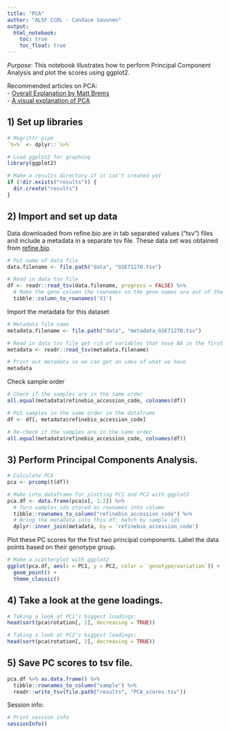```yaml
---
title: "PCA"
author: "ALSF CCDL - Candace Savonen"
output:   
  html_notebook: 
    toc: true
    toc_float: true
---
```


*Purpose*: This notebook illustrates how to perform Principal Component 
Analysis and plot the scores using ggplot2. 

Recommended articles on PCA:   
- [Overall Explanation by Matt Brems](https://towardsdatascience.com/a-one-stop-shop-for-principal-component-analysis-5582fb7e0a9c)  
- [A visual explanation of PCA](http://setosa.io/ev/principal-component-analysis/)  
  
## 1) Set up libraries

```r
# Magrittr pipe
`%>%` <- dplyr::`%>%`

# Load ggplot2 for graphing
library(ggplot2)

# Make a results directory if it isn't created yet
if (!dir.exists("results")) {
  dir.create("results")
}
```

## 2) Import and set up data
Data downloaded from refine.bio are in tab separated values ("tsv") files and 
include a metadata in a separate tsv file. 
These data set was obtained from [refine.bio](https://www.refine.bio/). 

```r
# Put name of data file
data.filename <- file.path("data", "GSE71270.tsv")

# Read in data tsv file
df <- readr::read_tsv(data.filename, progress = FALSE) %>% 
  # Make the gene column the rownames so the gene names are out of the way for calculations
  tibble::column_to_rownames('X1') 
```

Import the metadata for this dataset

```r
# Metadata file name
metadata.filename <- file.path("data", "metadata_GSE71270.tsv")

# Read in data tsv file get rid of variables that have NA in the first row
metadata <- readr::read_tsv(metadata.filename) 

# Print out metadata so we can get an idea of what we have
metadata
```

Check sample order

```r
# Check if the samples are in the same order
all.equal(metadata$refinebio_accession_code, colnames(df))

# Put samples in the same order in the dataframe
df <- df[, metadata$refinebio_accession_code]

# Re-check if the samples are in the same order
all.equal(metadata$refinebio_accession_code, colnames(df))
```

## 3) Perform Principal Components Analysis.

```r
# Calculate PCA
pca <- prcomp(t(df))

# Make into dataframe for plotting PC1 and PC2 with ggplot2
pca.df <- data.frame(pca$x[, 1:2]) %>% 
  # Turn samples_ids stored as rownames into column
  tibble::rownames_to_column("refinebio_accession_code") %>%
  # Bring the metadata into this df; match by sample ids
  dplyr::inner_join(metadata, by = 'refinebio_accession_code')
```

Plot these PC scores for the first two principal components.
Label the data points based on their genotype group.

```r
# Make a scatterplot with ggplot2
ggplot(pca.df, aes(x = PC1, y = PC2, color = `genotype/variation`)) +
  geom_point() + 
  theme_classic()
```

## 4) Take a look at the gene loadings. 

```r
# Taking a look at PC1's biggest loadings:
head(sort(pca$rotation[, 1], decreasing = TRUE))
```

```r
# Taking a look at PC2's biggest loadings:
head(sort(pca$rotation[, 2], decreasing = TRUE))
```

## 5) Save PC scores to tsv file.

```r
pca.df %>% as.data.frame() %>% 
  tibble::rownames_to_column("sample") %>%
  readr::write_tsv(file.path("results", "PCA_scores.tsv"))
```

Session info: 

```r
# Print session info 
sessionInfo()
```
